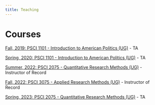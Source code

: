 ```yaml
---
title: Teaching
---
```


# Courses

[Fall, 2019: PSCI 1101 - Introduction to American Politics (UG)](https://www.dropbox.com/s/hb4zih5ziza51jf/Fall%2C%202019%20PSCI%201101-%20Reciation%20Syllabus%20111.pdf?dl=0)
- TA

[Spring, 2020: PSCI 1101 - Introduction to American Politics (UG)](https://www.dropbox.com/s/2jhc8gacfe7cobm/Roberts%20-%20Spring%2C%202020%20PSCI%201101-%20Recitation%20Syllabus.pdf?dl=0)
- TA

[Summer, 2022: PSCI 2075 - Quantitative Research Methods (UG)](https://www.dropbox.com/s/xq5r22vmazioxmi/su22_psci_2075_syllabus.pdf?dl=0)
- Instructor of Record

[Fall, 2022: PSCI 3075 - Applied Research Methods (UG)](https://www.dropbox.com/s/d9b3t7a5gd7xng2/dcr_psci_3075_fall_2022_syllabus.pdf?dl=0)
- Instructor of Record

[Spring, 2023: PSCI 2075 - Quantitative Research Methods (UG)](https://DamonCharlesRoberts.github.io/psci-2075-recitation/)
- TA